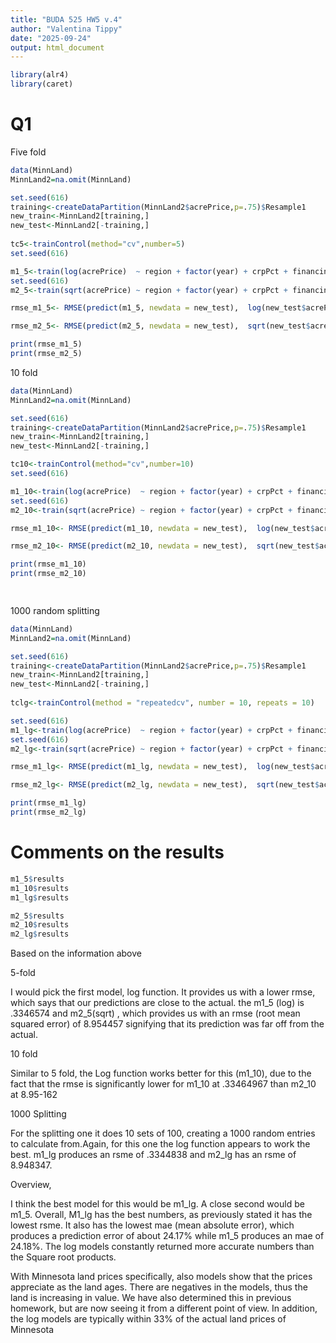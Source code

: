 ---
title: "BUDA 525 HW5 v.4"
author: "Valentina Tippy"
date: "2025-09-24"
output: html_document
---

```{r setup, include=FALSE}
library(alr4)
library(caret)

```

# Q1

Five fold 

```{r Q1a}
data(MinnLand)
MinnLand2=na.omit(MinnLand)

set.seed(616)
training<-createDataPartition(MinnLand2$acrePrice,p=.75)$Resample1
new_train<-MinnLand2[training,]
new_test<-MinnLand2[-training,]
                     
tc5<-trainControl(method="cv",number=5)
set.seed(616)

m1_5<-train(log(acrePrice)  ~ region + factor(year) + crpPct + financing + log(acres),data=new_train,method="lmStepAIC",trControl=tc5)
set.seed(616)
m2_5<-train(sqrt(acrePrice) ~ region + factor(year) + crpPct + financing + log(acres),data=new_train,method="lmStepAIC",trControl=tc5)

rmse_m1_5<- RMSE(predict(m1_5, newdata = new_test),  log(new_test$acrePrice))

rmse_m2_5<- RMSE(predict(m2_5, newdata = new_test),  sqrt(new_test$acrePrice))

print(rmse_m1_5)
print(rmse_m2_5)
```

10 fold

```{r Q1b}
data(MinnLand)
MinnLand2=na.omit(MinnLand)

set.seed(616)
training<-createDataPartition(MinnLand2$acrePrice,p=.75)$Resample1
new_train<-MinnLand2[training,]
new_test<-MinnLand2[-training,]

tc10<-trainControl(method="cv",number=10)
set.seed(616)

m1_10<-train(log(acrePrice)  ~ region + factor(year) + crpPct + financing + log(acres),data=new_train,method="lmStepAIC",trControl=tc10)
set.seed(616)
m2_10<-train(sqrt(acrePrice) ~ region + factor(year) + crpPct + financing + log(acres),data=new_train,method="lmStepAIC",trControl=tc10)

rmse_m1_10<- RMSE(predict(m1_10, newdata = new_test),  log(new_test$acrePrice))

rmse_m2_10<- RMSE(predict(m2_10, newdata = new_test),  sqrt(new_test$acrePrice))

print(rmse_m1_10)
print(rmse_m2_10)

                     

```

1000 random splitting 

```{r Q1c}
data(MinnLand)
MinnLand2=na.omit(MinnLand)

set.seed(616)
training<-createDataPartition(MinnLand2$acrePrice,p=.75)$Resample1
new_train<-MinnLand2[training,]
new_test<-MinnLand2[-training,]
        
tclg<-trainControl(method = "repeatedcv", number = 10, repeats = 10)

set.seed(616)
m1_lg<-train(log(acrePrice)  ~ region + factor(year) + crpPct + financing + log(acres),data=new_train,method="lmStepAIC",trControl=tclg)
set.seed(616)
m2_lg<-train(sqrt(acrePrice) ~ region + factor(year) + crpPct + financing + log(acres),data=new_train,method="lmStepAIC",trControl=tclg)

rmse_m1_lg<- RMSE(predict(m1_lg, newdata = new_test),  log(new_test$acrePrice))

rmse_m2_lg<- RMSE(predict(m2_lg, newdata = new_test),  sqrt(new_test$acrePrice))

print(rmse_m1_lg)
print(rmse_m2_lg)
```

# Comments on the results 
```{r Q1d}

m1_5$results
m1_10$results
m1_lg$results

m2_5$results
m2_10$results
m2_lg$results

```

Based on the information above 

5-fold

I would pick the first model, log function. It provides us with a lower rmse, which says that our predictions are close to the actual. the m1_5 (log) is .3346574 and m2_5(sqrt) , which provides us with an rmse (root mean squared error) of 8.954457 signifying that its prediction was far off from the actual. 

10 fold

Similar to 5 fold, the Log function works better for this (m1_10), due to the fact that the rmse is significantly lower for m1_10 at .33464967  than m2_10 at 8.95-162

1000 Splitting 

For the splitting one it does 10 sets of 100, creating a 1000 random entries to calculate from.Again, for this one the log function appears to work the best. m1_lg produces an rsme of .3344838 and m2_lg has an rsme of 8.948347. 

Overview, 

I think the best model for this would be m1_lg. A close second would be m1_5. Overall, M1_lg has the best numbers, as previously stated it has the lowest rsme. It also has the lowest mae (mean absolute error), which produces a prediction error of about 24.17% while m1_5 produces an mae of 24.18%. The log models  constantly returned more accurate numbers than the Square root products. 

With Minnesota land prices specifically, also models show that the prices appreciate as the land ages. There are negatives in the models, thus the land is increasing in value. We have also determined this in previous homework, but are now seeing it from a different point of view. In addition, the log models are typically within 33% of the actual land prices of Minnesota

